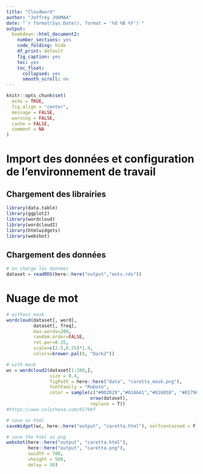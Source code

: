 ```yaml
---
title: "Cloudword"
author: "Joffrey JOUMAA"
date: "`r format(Sys.Date(), format = '%d %B %Y')`"
output:
  bookdown::html_document2:
    number_sections: yes
    code_folding: hide
    df_print: default
    fig_caption: yes
    toc: yes
    toc_float:
      collapsed: yes
      smooth_scroll: no
---
```



```r
knitr::opts_chunk$set(
  echo = TRUE,
  fig.align = "center",
  message = FALSE,
  warning = FALSE,
  cache = FALSE,
  comment = NA
)
```

# Import des données et configuration de l'environnement de travail

## Chargement des librairies

```r
library(data.table)
library(ggplot2)
library(wordcloud)
library(wordcloud2)
library(htmlwidgets)
library(webshot)
```

## Chargement des données

```r
# on charge les données
dataset = readRDS(here::here("output","mots.rds"))
```

# Nuage de mot

```r
# without mask
wordcloud(dataset[, word], 
          dataset[, freq], 
          max.words=200, 
          random.order=FALSE, 
          rot.per=0.35, 
          scale=c(2.5,0.25)*1.4,
          colors=brewer.pal(8, "Dark2"))
```


```r
# with mask
wc = wordcloud2(dataset[1:200,], 
                size = 0.4,
                figPath = here::here("data", "caretta_mask.png"), 
                fontFamily = "Roboto", 
                color = sample(c("#002D29","#014641","#016058", "#01796F", "#019286","#01AC9D", "#02C5B5"), 
                               nrow(dataset), 
                               replace = T))
#https://www.colorhexa.com/01796f

# save as html
saveWidget(wc, here::here("output", "caretta.html"), selfcontained = F)

# save the html as png
webshot(here::here("output", "caretta.html"), 
        here::here("output", "caretta.png"),
        vwidth = 700, 
        vheight = 500, 
        delay = 30)
```



